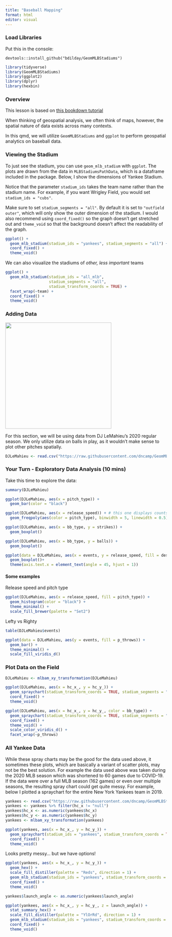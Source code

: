 ```yaml
---
title: "Baseball Mapping"
format: html
editor: visual
---
```


### Load Libraries

Put this in the console:

```         
devtools::install_github("bdilday/GeomMLBStadiums")
```

```r
library(tidyverse)
library(GeomMLBStadiums)
library(ggplot2)
library(dplyr)
library(hexbin)
```

### Overview

This lesson is based on [this bookdown tutorial](https://jtr13.github.io/cc20/geommlbstadiums.html)

When thinking of geospatial analysis, we often think of maps, however, the spatial nature of data exists across many contexts.

In this qmd, we will utilize `GeomMLBStadiums` and `ggplot` to perform geospatial analytics on baseball data.

### Viewing the Stadium

To just see the stadium, you can use `geom_mlb_stadium` with `ggplot`. The plots are drawn from the data in `MLBStadiumsPathData`, which is a dataframe included in the package. Below, I show the dimensions of Yankee Stadium.

Notice that the parameter `stadium_ids` takes the team name rather than the stadium name. For example, if you want Wrigley Field, you would set `stadium_ids = "cubs"`.

Make sure to set `stadium_segments = "all"`. By default it is set to `"outfield outer"`, which will only show the outer dimension of the stadium. I would also recommend using `coord_fixed()` so the graph doesn’t get stretched out and `theme_void` so that the background doesn’t affect the readability of the graph.

```r
ggplot() +
  geom_mlb_stadium(stadium_ids = "yankees", stadium_segments = "all") +
  coord_fixed() +
  theme_void()
```

We can also visualize the stadiums of *other, less important* teams

```r
ggplot() + 
  geom_mlb_stadium(stadium_ids = "all_mlb", 
                   stadium_segments = "all", 
                   stadium_transform_coords = TRUE) + 
  facet_wrap(~team) + 
  coord_fixed() +
  theme_void()
```

### Adding Data

![](images/clipboard-1923769085.png){width="331"}

For this section, we will be using data from DJ LeMahieu’s 2020 regular season. We only utilize data on balls in play, as it wouldn’t make sense to plot other pitches spatially.

```r
DJLeMahieu <- read.csv("https://raw.githubusercontent.com/dncamp/GeomMLBStadiums-Tutorial/main/DJLeMahieu.csv")
```

### Your Turn - Exploratory Data Analysis (10 mins)

Take this time to explore the data:

```r
summary(DJLeMahieu)
```

```r
ggplot(DJLeMahieu, aes(x = pitch_type)) +
  geom_bar(color = "black") 
```

```r
ggplot(DJLeMahieu, aes(x = release_speed)) + # this one displays counts
  geom_freqpoly(aes(color = pitch_type), binwidth = 5, linewidth = 0.5)
```

```r
ggplot(DJLeMahieu, aes(x = bb_type, y = strikes)) +
  geom_boxplot()

ggplot(DJLeMahieu, aes(x = bb_type, y = balls)) +
  geom_boxplot()
```

```r
ggplot(data = DJLeMahieu, aes(x = events, y = release_speed, fill = description)) +
  geom_boxplot()+
  theme(axis.text.x = element_text(angle = 45, hjust = 1)) 
```

#### Some examples

Release speed and pitch type

```r
ggplot(DJLeMahieu, aes(x = release_speed, fill = pitch_type)) +
  geom_histogram(color = "black") +
  theme_minimal() +
  scale_fill_brewer(palette = "Set2")
```

Lefty vs Righty

```r
table(DJLeMahieu$events)
```

```r
ggplot(data = DJLeMahieu, aes(y = events, fill = p_throws)) +
  geom_bar() +
  theme_minimal() +
  scale_fill_viridis_d()
```

### Plot Data on the Field

```r
DJLeMahieu <- mlbam_xy_transformation(DJLeMahieu)
```

```r
ggplot(DJLeMahieu, aes(x = hc_x_, y = hc_y_)) +
  geom_spraychart(stadium_transform_coords = TRUE, stadium_segments = "all", size = 0.5) +
  coord_fixed() +
  theme_void()
```

```r
ggplot(DJLeMahieu, aes(x = hc_x_, y = hc_y_, color = bb_type)) +
  geom_spraychart(stadium_transform_coords = TRUE, stadium_segments = "all", size = 0.5) +
  coord_fixed() +
  theme_void() +
  scale_color_viridis_d() +
  facet_wrap(~p_throws)
```

### All Yankee Data

While these spray charts may be the good for the data used above, it sometimes these plots, which are basically a variant of scatter plots, may not be the best solution. For example the data used above was taken during the 2020 MLB season which was shortened to 60 games due to COVID-19. If the data were over a full MLB season (162 games) or even over multiple seasons, the resulting spray chart could get quite messy. For example, below I plotted a spraychart for the entire New York Yankees team in 2019.

```r
yankees <- read.csv("https://raw.githubusercontent.com/dncamp/GeomMLBStadiums-Tutorial/main/Yankees.csv")
yankees <- yankees %>% filter(hc_x != "null")
yankees$hc_x <- as.numeric(yankees$hc_x)
yankees$hc_y <- as.numeric(yankees$hc_y)
yankees <- mlbam_xy_transformation(yankees)
```

```r
ggplot(yankees, aes(x = hc_x_, y = hc_y_)) +
  geom_spraychart(stadium_ids = "yankees", stadium_transform_coords = TRUE, stadium_segments = "all") +
  coord_fixed() +
  theme_void()
```

Looks pretty messy... but we have options!

```r
ggplot(yankees, aes(x = hc_x_, y = hc_y_)) +
  geom_hex() +
  scale_fill_distiller(palette = "Reds", direction = 1) +
  geom_mlb_stadium(stadium_ids = "yankees", stadium_transform_coords = TRUE, stadium_segments = "all") +
  coord_fixed() +
  theme_void()
```

```r
yankees$launch_angle <- as.numeric(yankees$launch_angle)

ggplot(yankees, aes(x = hc_x_, y = hc_y_, z = launch_angle)) +
  stat_summary_hex() +
  scale_fill_distiller(palette = "YlOrRd", direction = 1) +
  geom_mlb_stadium(stadium_ids = "yankees", stadium_transform_coords = TRUE, stadium_segments = "all") +
  coord_fixed() +
  theme_void()
```
